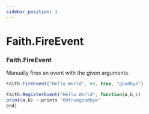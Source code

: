 ```yaml
---
sidebar_position: 3
---
```


# Faith.FireEvent

### Faith.FireEvent
Manually fires an event with the given arguments.

```jsx title="FireEvent and Custom Events Example"
Faith.FireEvent("Hello World", 69, true, "goodbye")

Faith.RegisterEvent("Hello World", function(a,b,c)
print(a,b) --prints "69truegoodbye"
end)

```